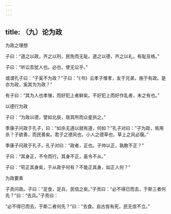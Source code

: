 ```yaml
---
---
---
```

title: （九）论为政
---




为政之理想

子曰：“道之以政，齐之以刑，民免而无耻。道之以德，齐之以礼，有耻且格。”

子曰：“听讼吾犹人也。必也，使无讼乎。”

或谓孔子曰：“子奚不为政？”子曰：“《书》云孝子惟孝，友于兄弟，施于有政。是亦为政，奚其为为政？”

有子曰：“其为人也孝悌，而好犯上者鲜矣。不好犯上而好作乱者，未之有也。”

以德行为政

子曰：“为政以德，譬如北辰，居其所而众星拱之。”

季康子问政于孔子，曰：“如杀无道以就有道，何如？”孔子对曰：“子为政，焉用杀？子欲善，而民善矣。君子之德风也，小人之德草也，草上之风必偃。”

季康子问政于孔子。孔子对曰：“政者，正也。子帅以正，孰敢不正？”

子曰：“其身正，不令而行。其身不正，虽令不从。”

子曰：“苟正其身矣，于从政乎何有？不能正其身，如正人何？”

为政要素

子贡问政。子曰：“足食，足兵，民信之矣。”子贡曰：“必不得已而去，于斯三者何先？”曰：“去兵。”子贡曰：

“必不得已而去，于斯二者何先？”曰：“去食。自古皆有死，民无信不立。”